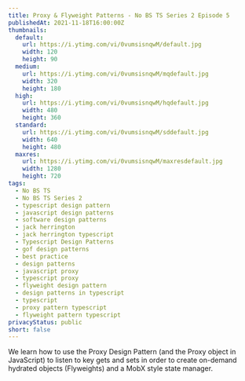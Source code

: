 ```yaml
---
title: Proxy & Flyweight Patterns - No BS TS Series 2 Episode 5
publishedAt: 2021-11-18T16:00:00Z
thumbnails:
  default:
    url: https://i.ytimg.com/vi/0vumsisnqwM/default.jpg
    width: 120
    height: 90
  medium:
    url: https://i.ytimg.com/vi/0vumsisnqwM/mqdefault.jpg
    width: 320
    height: 180
  high:
    url: https://i.ytimg.com/vi/0vumsisnqwM/hqdefault.jpg
    width: 480
    height: 360
  standard:
    url: https://i.ytimg.com/vi/0vumsisnqwM/sddefault.jpg
    width: 640
    height: 480
  maxres:
    url: https://i.ytimg.com/vi/0vumsisnqwM/maxresdefault.jpg
    width: 1280
    height: 720
tags:
  - No BS TS
  - No BS TS Series 2
  - typescript design pattern
  - javascript design patterns
  - software design patterns
  - jack herrington
  - jack herrington typescript
  - Typescript Design Patterns
  - gof design patterns
  - best practice
  - design patterns
  - javascript proxy
  - typescript proxy
  - flyweight design pattern
  - design patterns in typescript
  - typescript
  - proxy pattern typescript
  - flyweight pattern typescript
privacyStatus: public
short: false
---
```

  
We learn how to use the Proxy Design Pattern (and the Proxy object in JavaScript) to listen to key gets and sets in order to create on-demand hydrated objects (Flyweights) and a MobX style state manager.
